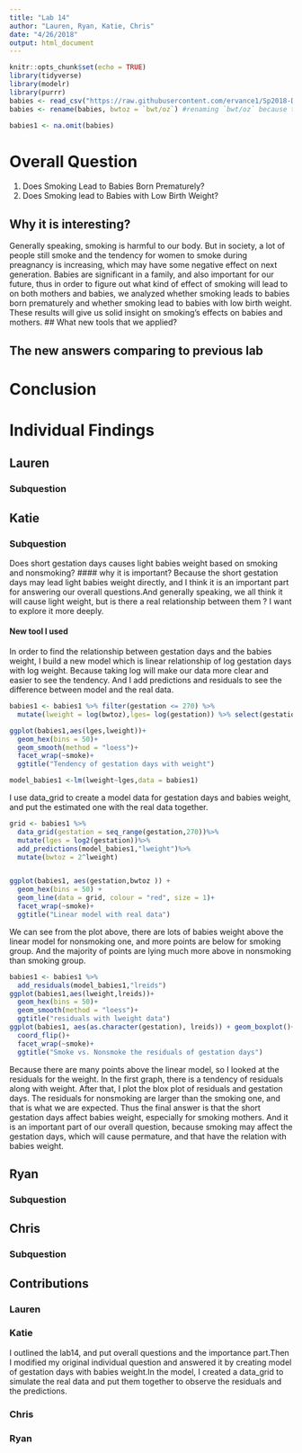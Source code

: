 ---
title: "Lab 14"
author: "Lauren, Ryan, Katie, Chris"
date: "4/26/2018"
output: html_document
---

```{r setup, include=FALSE}
knitr::opts_chunk$set(echo = TRUE)
library(tidyverse)
library(modelr)
library(purrr)
babies <- read_csv("https://raw.githubusercontent.com/ervance1/Sp2018-Data-Science-repo/master/babies2a.dat")
babies <- rename(babies, bwtoz = `bwt/oz`) #renaming `bwt/oz` because the "/" sign requires special care

babies1 <- na.omit(babies)
```

# Overall Question
1. Does Smoking Lead to Babies Born Prematurely?
2. Does Smoking lead to Babies with Low Birth Weight?

## Why it is interesting?
 Generally speaking, smoking is harmful to our body. But in society, a lot of people still smoke and the tendency for women to smoke during preagnancy is increasing, which may have some negative effect on next generation. Babies are significant in a family, and also important for our future, thus in order to figure out what kind of effect of smoking will lead to on both mothers and babies, we analyzed whether smoking leads to babies born prematurely and whether smoking lead to babies with low birth weight. These results will give us solid insight on smoking's effects on babies and mothers. 
## What new tools that we applied?

## The new answers comparing to previous lab

# Conclusion

# Individual Findings

## Lauren 
### Subquestion


## Katie
### Subquestion
Does short gestation days causes light babies weight based on smoking and nonsmoking?
#### why it is important?
Because the short gestation days may lead light babies weight directly, and I think it is an important part for answering our overall questions.And generally speaking, we all think it will cause light weight, but is there a real relationship between them ? I want to explore it more deeply.

#### New tool I used
In order to find the relationship between gestation days and the babies weight, I build a new model which is linear relationship of log gestation days with log weight. Because taking log will make our data more clear and easier to see the tendency. And I add predictions and residuals to see the difference between model and the real data.
```{r}
babies1 <- babies1 %>% filter(gestation <= 270) %>% 
  mutate(lweight = log(bwtoz),lges= log(gestation)) %>% select(gestation,bwtoz,lweight,lges,number,smoke) 

ggplot(babies1,aes(lges,lweight))+
  geom_hex(bins = 50)+
  geom_smooth(method = "loess")+
  facet_wrap(~smoke)+
  ggtitle("Tendency of gestation days with weight")

model_babies1 <-lm(lweight~lges,data = babies1)
```
I use data_grid to create a model data for gestation days and babies weight, and put the estimated one with the real data together.

```{r}
grid <- babies1 %>% 
  data_grid(gestation = seq_range(gestation,270))%>%
  mutate(lges = log2(gestation))%>%
  add_predictions(model_babies1,"lweight")%>%
  mutate(bwtoz = 2^lweight)


ggplot(babies1, aes(gestation,bwtoz )) + 
  geom_hex(bins = 50) + 
  geom_line(data = grid, colour = "red", size = 1)+
  facet_wrap(~smoke)+
  ggtitle("Linear model with real data")

```
We can see from the plot above, there are lots of babies weight above the linear model for nonsmoking one, and more points are below for smoking group. And the majority of points are lying much more above in nonsmoking than smoking group.

```{r}
babies1 <- babies1 %>%
  add_residuals(model_babies1,"lreids")
ggplot(babies1,aes(lweight,lreids))+
  geom_hex(bins = 50)+
  geom_smooth(method = "loess")+
  ggtitle("residuals with lweight data")
ggplot(babies1, aes(as.character(gestation), lreids)) + geom_boxplot()+
  coord_flip()+
  facet_wrap(~smoke)+
  ggtitle("Smoke vs. Nonsmoke the residuals of gestation days")
```
Because there are many points above the linear model, so I looked at the residuals for the weight. In the first graph, there is a tendency of residuals along with weight. After that, I plot the blox plot of residuals and gestation days. The residuals for nonsmoking are larger than the smoking one, and that is what we are expected.
Thus the final answer is that the short gestation days affect babies weight, especially for smoking mothers. And it is an important part of our overall question, because smoking may affect the gestation days, which will cause permature, and that have the relation with babies weight.

## Ryan
### Subquestion


## Chris
### Subquestion


## Contributions
### Lauren 


### Katie
I outlined the lab14, and put overall questions and the importance part.Then I modified my original individual question and answered it by creating model of gestation days with babies weight.In the model, I created a data_grid to simulate the real data and put them together to observe the residuals and the predictions.


### Chris


### Ryan